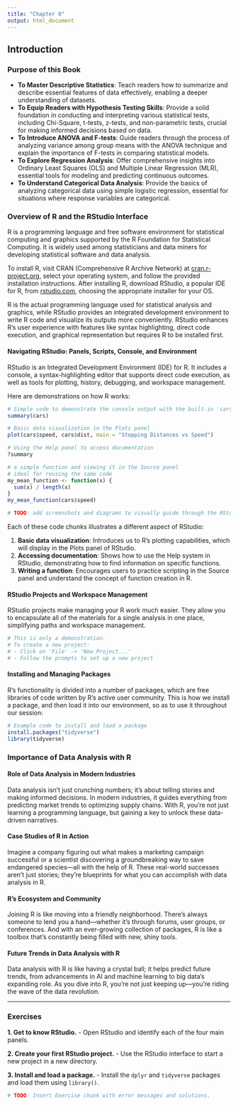 ---
title: "Chapter 0"
output: html_document
---

## Introduction

### Purpose of this Book

- **To Master Descriptive Statistics**: Teach readers how to summarize and describe essential features of data effectively, enabling a deeper understanding of datasets.
- **To Equip Readers with Hypothesis Testing Skills**: Provide a solid foundation in conducting and interpreting various statistical tests, including Chi-Square, t-tests, z-tests, and non-parametric tests, crucial for making informed decisions based on data.
- **To Introduce ANOVA and F-tests**: Guide readers through the process of analyzing variance among group means with the ANOVA technique and explain the importance of F-tests in comparing statistical models.
- **To Explore Regression Analysis**: Offer comprehensive insights into Ordinary Least Squares (OLS) and Multiple Linear Regression (MLR), essential tools for modeling and predicting continuous outcomes.
- **To Understand Categorical Data Analysis**: Provide the basics of analyzing categorical data using simple logistic regression, essential for situations where response variables are categorical.

### Overview of R and the RStudio Interface

R is a programming language and free software environment for statistical computing and graphics supported by the R Foundation for Statistical Computing. It is widely used among statisticians and data miners for developing statistical software and data analysis.

To install R, visit CRAN (Comprehensive R Archive Network) at [cran.r-project.org](https://cran.r-project.org/), select your operating system, and follow the provided installation instructions. After installing R, download RStudio, a popular IDE for R, from [rstudio.com](https://www.rstudio.com/products/rstudio/download/), choosing the appropriate installer for your OS.

R is the actual programming language used for statistical analysis and graphics, while RStudio provides an integrated development environment to write R code and visualize its outputs more conveniently. RStudio enhances R's user experience with features like syntax highlighting, direct code execution, and graphical representation but requires R to be installed first.

#### Navigating RStudio: Panels, Scripts, Console, and Environment

RStudio is an Integrated Development Environment (IDE) for R. It includes a console, a syntax-highlighting editor that supports direct code execution, as well as tools for plotting, history, debugging, and workspace management.

Here are demonstrations on how R works:

```{r navigation-RStudio1, echo=TRUE, message=FALSE, warning=FALSE}
# Simple code to demonstrate the console output with the built-in 'cars' dataset
summary(cars)
```

```{r navigation-RStudio2, echo=TRUE, message=FALSE, warning=FALSE}
# Basic data visualization in the Plots panel
plot(cars$speed, cars$dist, main = "Stopping Distances vs Speed")
```

```{r navigation-RStudio3, echo=TRUE, message=FALSE, warning=FALSE, eval=TRUE}
# Using the Help panel to access documentation
?summary
```

```{r navigation-RStudio4, echo=TRUE, message=FALSE, warning=FALSE}

# a simple function and viewing it in the Source panel
# ideal for reusing the same code
my_mean_function <- function(x) {
  sum(x) / length(x)
}
my_mean_function(cars$speed)

# TODO: add screenshots and diagrams to visually guide through the RStudio interface.
```

Each of these code chunks illustrates a different aspect of RStudio:

1. **Basic data visualization**: Introduces us to R's plotting capabilities, which will display in the Plots panel of RStudio.
2. **Accessing documentation**: Shows how to use the Help system in RStudio, demonstrating how to find information on specific functions.
3. **Writing a function**: Encourages users to practice scripting in the Source panel and understand the concept of function creation in R.


#### RStudio Projects and Workspace Management

RStudio projects make managing your R work much easier. They allow you to encapsulate all of the materials for a single analysis in one place, simplifying paths and workspace management.

```{r RStudio-projects, eval=FALSE}
# This is only a demonstration.
# To create a new project:
# - Click on 'File' -> 'New Project...'
# - Follow the prompts to set up a new project
```

#### Installing and Managing Packages

R’s functionality is divided into a number of packages, which are free libraries of code written by R's active user community. This is how we install a package, and then load it into our environment, so as to use it throughout our session:

```{r install-packages, eval=FALSE}
# Example code to install and load a package
install.packages("tidyverse")
library(tidyverse)
```


### Importance of Data Analysis with R

#### Role of Data Analysis in Modern Industries
Data analysis isn’t just crunching numbers; it’s about telling stories and making informed decisions. In modern industries, it guides everything from predicting market trends to optimizing supply chains. With R, you're not just learning a programming language, but gaining a key to unlock these data-driven narratives.

#### Case Studies of R in Action
Imagine a company figuring out what makes a marketing campaign successful or a scientist discovering a groundbreaking way to save endangered species—all with the help of R. These real-world successes aren't just stories; they're blueprints for what you can accomplish with data analysis in R.

#### R's Ecosystem and Community
Joining R is like moving into a friendly neighborhood. There’s always someone to lend you a hand—whether it's through forums, user groups, or conferences. And with an ever-growing collection of packages, R is like a toolbox that's constantly being filled with new, shiny tools.

#### Future Trends in Data Analysis with R
Data analysis with R is like having a crystal ball; it helps predict future trends, from advancements in AI and machine learning to big data's expanding role. As you dive into R, you’re not just keeping up—you’re riding the wave of the data revolution.

--- 

### Exercises

**1. Get to know RStudio.**
- Open RStudio and identify each of the four main panels.

**2. Create your first RStudio project.**
- Use the RStudio interface to start a new project in a new directory.

**3. Install and load a package.**
- Install the `dplyr` and `tidyverse` packages and load them using `library()`. 

```r
# TODO: Insert Exercise chunk with error messages and solutions.
```
